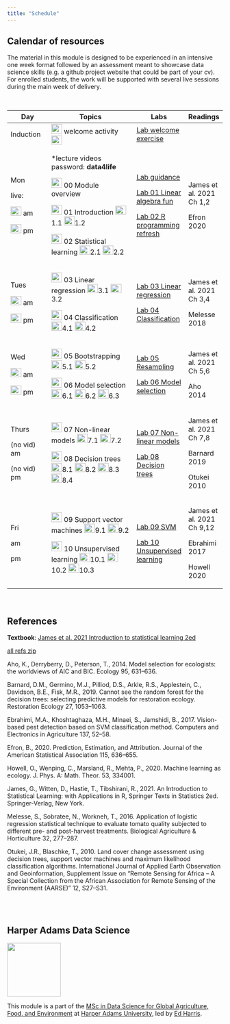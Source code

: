 ```yaml
---
title: "Schedule"
---
```


## Calendar of resources

The material in this module is designed to be experienced in an intensive one week format followed by an assessment meant to showcase data science skills (e.g. a github project website that could be part of your cv). For enrolled students, the work will be supported with several live sessions during the main week of delivery.

<br>

+------------------------------------------------------------------------------------------------------------------------------------------------------------------------------------------+---------------------------------------------------------------------------------------------------------------------------------------------------------------------------------------------------------------------------------------------------------------------------------------------------------------------------------------------------------------------------------------------------------------------------------------------------------------------------------------------------------------------------------------------------------------------------+---------------------------------------------------------+---------------------------+
| Day                                                                                                                                                                                      | Topics                                                                                                                                                                                                                                                                                                                                                                                                                                                                                                                                                                    | Labs                                                    | Readings                  |
+==========================================================================================================================================================================================+===========================================================================================================================================================================================================================================================================================================================================================================================================================================================================================================================================================================+=========================================================+===========================+
| Induction                                                                                                                                                                                | [![](img/pptx.png){width="25" height="23"}](lectures/00-course-intro.pptx) welcome activity [![](img/vid.png){width="25" height="21"}](https://liveharperac-my.sharepoint.com/:v:/g/personal/00762450_harper-adams_ac_uk/ESxgYxKIDdhBte_oFUPGpucBTi3oGHKbHELXBV7_RAbI_w)                                                                                                                                                                                                                                                                                                  | [Lab welcome exercise](lab00-welcome.html)              |                           |
+------------------------------------------------------------------------------------------------------------------------------------------------------------------------------------------+---------------------------------------------------------------------------------------------------------------------------------------------------------------------------------------------------------------------------------------------------------------------------------------------------------------------------------------------------------------------------------------------------------------------------------------------------------------------------------------------------------------------------------------------------------------------------+---------------------------------------------------------+---------------------------+
| Mon                                                                                                                                                                                      | \*lecture videos password: **data4life**                                                                                                                                                                                                                                                                                                                                                                                                                                                                                                                                  | [Lab guidance](lab00-guidance.html)                     | James et al. 2021 Ch 1,2  |
|                                                                                                                                                                                          |                                                                                                                                                                                                                                                                                                                                                                                                                                                                                                                                                                           |                                                         |                           |
| live:                                                                                                                                                                                    | [![](img/pptx.png){width="25" height="23"}](lectures/00-module-intro.pptx) 00 Module overview                                                                                                                                                                                                                                                                                                                                                                                                                                                                             | [Lab 01 Linear algebra fun](lab01-lin-alg.html)         | Efron 2020                |
|                                                                                                                                                                                          |                                                                                                                                                                                                                                                                                                                                                                                                                                                                                                                                                                           |                                                         |                           |
| [![](img/vid.png){width="25" height="21"}](https://liveharperac-my.sharepoint.com/:v:/g/personal/00762450_harper-adams_ac_uk/EZt4Qh4llvVFpAXAVkYNKlEBBeYH_JXqWl-AILpnB2aK3A?e=B00GTz) am | [![](img/pptx.png){width="25" height="23"}](lectures/01-introduction.pptx) 01 Introduction [![](img/vid.png){width="25" height="21"}](http://operorgenetic.com/wp/wp-content/uploads/2020/09/1.1.mp4)1.1 [![](img/vid.png){width="25" height="21"}](http://operorgenetic.com/wp/wp-content/uploads/2020/09/C7081-1.2.mp4)1.2                                                                                                                                                                                                                                              | [Lab 02 R programming refresh](lab02-R-practice.html)   |                           |
|                                                                                                                                                                                          |                                                                                                                                                                                                                                                                                                                                                                                                                                                                                                                                                                           |                                                         |                           |
| [![](img/vid.png){width="25" height="21"}](https://liveharperac-my.sharepoint.com/:v:/g/personal/00762450_harper-adams_ac_uk/EWUakeWOBAZMsLPWQv9g2fcBjVvllvF81Mp4Z8Cv3uvhDQ?e=XmfwKk) pm | [![](img/pptx.png){width="25" height="23"}](lectures/02-statistical-learning.pptx) 02 Statistical learning [![](img/vid.png){width="25" height="21"}](http://operorgenetic.com/wp/wp-content/uploads/2020/09/2.1.mp4)2.1 [![](img/vid.png){width="25" height="21"}](http://operorgenetic.com/wp/wp-content/uploads/2020/09/2.2.mp4)2.2                                                                                                                                                                                                                                    |                                                         |                           |
+------------------------------------------------------------------------------------------------------------------------------------------------------------------------------------------+---------------------------------------------------------------------------------------------------------------------------------------------------------------------------------------------------------------------------------------------------------------------------------------------------------------------------------------------------------------------------------------------------------------------------------------------------------------------------------------------------------------------------------------------------------------------------+---------------------------------------------------------+---------------------------+
| Tues                                                                                                                                                                                     | [![](img/pptx.png){width="25" height="23"}](lectures/03-linear-regression.pptx) 03 Linear regression [![](img/vid.png){width="25" height="21"}](http://operorgenetic.com/wp/wp-content/uploads/2020/09/3.1.mp4)3.1 [![](img/vid.png){width="25" height="21"}](http://operorgenetic.com/wp/wp-content/uploads/2020/09/3.2.mp4)3.2                                                                                                                                                                                                                                          | [Lab 03 Linear regression](lab03-lin-reg.html)          | James et al. 2021 Ch 3,4  |
|                                                                                                                                                                                          |                                                                                                                                                                                                                                                                                                                                                                                                                                                                                                                                                                           |                                                         |                           |
| [![](img/vid.png){width="25" height="21"}](https://liveharperac-my.sharepoint.com/:v:/g/personal/00762450_harper-adams_ac_uk/EaCYZB46vMtLvX4QVB7rO40BhqzqYn6Q2xaq4dZBnwx9ww?e=40XEmq) am | [![](img/pptx.png){width="25" height="23"}](lectures/04-classification.pptx) 04 Classification [![](img/vid.png){width="25" height="21"}](http://operorgenetic.com/wp/wp-content/uploads/2020/09/04.1-classification.mp4)4.1 [![](img/vid.png){width="25" height="21"}](http://operorgenetic.com/wp/wp-content/uploads/2020/09/4.2-classification.mp4)4.2                                                                                                                                                                                                                 | [Lab 04 Classification](lab04-classification.html)      | Melesse 2018              |
|                                                                                                                                                                                          |                                                                                                                                                                                                                                                                                                                                                                                                                                                                                                                                                                           |                                                         |                           |
| [![](img/vid.png){width="25" height="21"}](https://liveharperac-my.sharepoint.com/:v:/g/personal/00762450_harper-adams_ac_uk/EbRGcElYMX9Dl27MlEUjThsB3C19JYo4pVGtqb7O0nG85A?e=JdCUH2) pm |                                                                                                                                                                                                                                                                                                                                                                                                                                                                                                                                                                           |                                                         |                           |
+------------------------------------------------------------------------------------------------------------------------------------------------------------------------------------------+---------------------------------------------------------------------------------------------------------------------------------------------------------------------------------------------------------------------------------------------------------------------------------------------------------------------------------------------------------------------------------------------------------------------------------------------------------------------------------------------------------------------------------------------------------------------------+---------------------------------------------------------+---------------------------+
| Wed                                                                                                                                                                                      | [![](img/pptx.png){width="25" height="23"}](lectures/05-crossval-bootstrap.pptx) 05 Bootstrapping [![](img/vid.png){width="25" height="21"}](http://operorgenetic.com/wp/wp-content/uploads/2020/09/5.1-cv-boot.mp4)5.1 [![](img/vid.png){width="25" height="21"}](http://operorgenetic.com/wp/wp-content/uploads/2020/09/5.2-cv-boot.mp4)5.2                                                                                                                                                                                                                             | [Lab 05 Resampling](lab05-resampling.html)              | James et al. 2021 Ch 5,6  |
|                                                                                                                                                                                          |                                                                                                                                                                                                                                                                                                                                                                                                                                                                                                                                                                           |                                                         |                           |
| [![](img/vid.png){width="25" height="21"}](https://liveharperac-my.sharepoint.com/:v:/g/personal/00762450_harper-adams_ac_uk/Ec-qd0rCGWBOl6npFdODD6wBJc0QtJL8d2R3XpAR-z3iZw?e=sG5dkd) am | [![](img/pptx.png){width="25" height="23"}](lectures/06-model-selection.pptx) 06 Model selection [![](img/vid.png){width="25" height="21"}](http://operorgenetic.com/wp/wp-content/uploads/2020/09/6.1-mod-sel.mp4)6.1 [![](img/vid.png){width="25" height="21"}](http://operorgenetic.com/wp/wp-content/uploads/2020/09/6.2-mod-sel.mp4)6.2 [![](img/vid.png){width="25" height="21"}](http://operorgenetic.com/wp/wp-content/uploads/2020/09/6.3-mod-sel.mp4)6.3                                                                                                        | [Lab 06 Model selection](lab06-mod-selection.html)      | Aho 2014                  |
|                                                                                                                                                                                          |                                                                                                                                                                                                                                                                                                                                                                                                                                                                                                                                                                           |                                                         |                           |
| [![](img/vid.png){width="25" height="21"}](https://liveharperac-my.sharepoint.com/:v:/g/personal/00762450_harper-adams_ac_uk/Eb4feHR3gY5EmMv1BHfUzCoBgwlatSVa9hqWleBFsNlOZw?e=HHATHS) pm |                                                                                                                                                                                                                                                                                                                                                                                                                                                                                                                                                                           |                                                         |                           |
+------------------------------------------------------------------------------------------------------------------------------------------------------------------------------------------+---------------------------------------------------------------------------------------------------------------------------------------------------------------------------------------------------------------------------------------------------------------------------------------------------------------------------------------------------------------------------------------------------------------------------------------------------------------------------------------------------------------------------------------------------------------------------+---------------------------------------------------------+---------------------------+
| Thurs                                                                                                                                                                                    | [![](img/pptx.png){width="25" height="23"}](lectures/07-nonlinear.pptx) 07 Non-linear models [![](img/vid.png){width="25" height="21"}](http://operorgenetic.com/wp/wp-content/uploads/2020/09/7.1-non-lin.mp4)7.1 [![](img/vid.png){width="25" height="21"}](http://operorgenetic.com/wp/wp-content/uploads/2020/09/7.2-non-lin.mp4)7.2                                                                                                                                                                                                                                  | [Lab 07 Non-linear models](lab07-non-linear.html)       | James et al. 2021 Ch 7,8  |
|                                                                                                                                                                                          |                                                                                                                                                                                                                                                                                                                                                                                                                                                                                                                                                                           |                                                         |                           |
| (no vid) am                                                                                                                                                                              | [![](img/pptx.png){width="25" height="23"}](lectures/08-trees.pptx) 08 Decision trees [![](img/vid.png){width="25" height="21"}](http://operorgenetic.com/wp/wp-content/uploads/2020/09/8.1-trees.mp4)8.1 [![](img/vid.png){width="25" height="21"}](http://operorgenetic.com/wp/wp-content/uploads/2020/09/8.2-trees.mp4)8.2 [![](img/vid.png){width="25" height="21"}](http://operorgenetic.com/wp/wp-content/uploads/2020/10/8.3.1-trees.mp4)8.3 [![](img/vid.png){width="25" height="21"}](http://operorgenetic.com/wp/wp-content/uploads/2020/10/8.3.2-trees.mp4)8.4 | [Lab 08 Decision trees](lab08-trees.html)               | Barnard 2019              |
|                                                                                                                                                                                          |                                                                                                                                                                                                                                                                                                                                                                                                                                                                                                                                                                           |                                                         |                           |
| (no vid) pm                                                                                                                                                                              |                                                                                                                                                                                                                                                                                                                                                                                                                                                                                                                                                                           |                                                         | Otukei 2010               |
+------------------------------------------------------------------------------------------------------------------------------------------------------------------------------------------+---------------------------------------------------------------------------------------------------------------------------------------------------------------------------------------------------------------------------------------------------------------------------------------------------------------------------------------------------------------------------------------------------------------------------------------------------------------------------------------------------------------------------------------------------------------------------+---------------------------------------------------------+---------------------------+
| Fri                                                                                                                                                                                      | [![](img/pptx.png){width="25" height="23"}](lectures/09-svm.pptx) 09 Support vector machines [![](img/vid.png){width="25" height="21"}](http://operorgenetic.com/wp/wp-content/uploads/2020/10/9.1.1-svm.mp4)9.1 [![](img/vid.png){width="25" height="21"}](http://operorgenetic.com/wp/wp-content/uploads/2020/10/9.1.2-svm.mp4)9.2                                                                                                                                                                                                                                      | [Lab 09 SVM](lab09-svm.html)                            | James et al. 2021 Ch 9,12 |
|                                                                                                                                                                                          |                                                                                                                                                                                                                                                                                                                                                                                                                                                                                                                                                                           |                                                         |                           |
| am                                                                                                                                                                                       | [![](img/pptx.png){width="25" height="23"}](lectures/10-unsupervised.pptx) 10 Unsupervised learning [![](img/vid.png){width="25" height="21"}](http://operorgenetic.com/wp/wp-content/uploads/2020/10/10.1-unsup.mp4)10.1 [![](img/vid.png){width="25" height="21"}](http://operorgenetic.com/wp/wp-content/uploads/2020/10/10.2-unsup.mp4)10.2 [![](img/vid.png){width="25" height="21"}](http://operorgenetic.com/wp/wp-content/uploads/2020/10/10.3-unsup.mp4)10.3                                                                                                     | [Lab 10 Unsupervised learning](lab10-unsupervised.html) | Ebrahimi 2017             |
|                                                                                                                                                                                          |                                                                                                                                                                                                                                                                                                                                                                                                                                                                                                                                                                           |                                                         |                           |
| pm                                                                                                                                                                                       |                                                                                                                                                                                                                                                                                                                                                                                                                                                                                                                                                                           |                                                         | Howell 2020               |
+------------------------------------------------------------------------------------------------------------------------------------------------------------------------------------------+---------------------------------------------------------------------------------------------------------------------------------------------------------------------------------------------------------------------------------------------------------------------------------------------------------------------------------------------------------------------------------------------------------------------------------------------------------------------------------------------------------------------------------------------------------------------------+---------------------------------------------------------+---------------------------+

<br>

## References

**Textbook**: [James et al. 2021 Introduction to statistical learning 2ed](https://www.statlearning.com/)

[all refs zip](pdfs/c7081-2022-readings.zip)

Aho, K., Derryberry, D., Peterson, T., 2014. Model selection for ecologists: the worldviews of AIC and BIC. Ecology 95, 631--636.

Barnard, D.M., Germino, M.J., Pilliod, D.S., Arkle, R.S., Applestein, C., Davidson, B.E., Fisk, M.R., 2019. Cannot see the random forest for the decision trees: selecting predictive models for restoration ecology. Restoration Ecology 27, 1053--1063.

Ebrahimi, M.A., Khoshtaghaza, M.H., Minaei, S., Jamshidi, B., 2017. Vision-based pest detection based on SVM classification method. Computers and Electronics in Agriculture 137, 52--58.

Efron, B., 2020. Prediction, Estimation, and Attribution. Journal of the American Statistical Association 115, 636--655.

Howell, O., Wenping, C., Marsland, R., Mehta, P., 2020. Machine learning as ecology. J. Phys. A: Math. Theor. 53, 334001.

James, G., Witten, D., Hastie, T., Tibshirani, R., 2021. An Introduction to Statistical Learning: with Applications in R, Springer Texts in Statistics 2ed. Springer-Verlag, New York.

Melesse, S., Sobratee, N., Workneh, T., 2016. Application of logistic regression statistical technique to evaluate tomato quality subjected to different pre- and post-harvest treatments. Biological Agriculture & Horticulture 32, 277--287.

Otukei, J.R., Blaschke, T., 2010. Land cover change assessment using decision trees, support vector machines and maximum likelihood classification algorithms. International Journal of Applied Earth Observation and Geoinformation, Supplement Issue on "Remote Sensing for Africa -- A Special Collection from the African Association for Remote Sensing of the Environment (AARSE)" 12, S27--S31.

<br><br>

## Harper Adams Data Science

![](img/HDS.png){fig-alt="Harper Data Science" width="125"}

This module is a part of the [MSc in Data Science for Global Agriculture, Food, and Environment](https://www.harper-adams.ac.uk/courses/postgraduate/201194/data-science-for-global-agriculture-food-and-environment "MSc in Data Science") at [Harper Adams University](https://www.harper-adams.ac.uk/ "Harper Adams University"), led by [Ed Harris](https://www.harper-adams.ac.uk/general/staff/profile/201620/Edwin-Harris/ "Ed's Faculty page").

